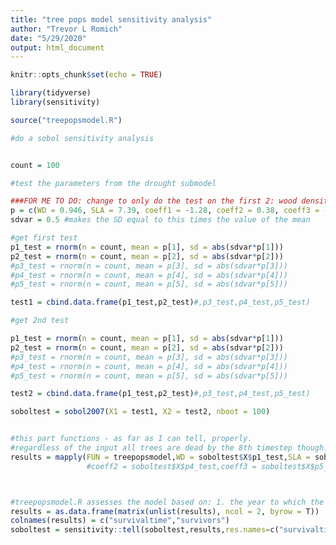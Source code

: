 ---
title: "tree pops model sensitivity analysis"
author: "Trevor L Romich"
date: "5/29/2020"
output: html_document
---

```{r setup, include=FALSE}
knitr::opts_chunk$set(echo = TRUE)

library(tidyverse)
library(sensitivity)

source("treepopsmodel.R")
```

```{r sensitivity}
#do a sobol sensitivity analysis


count = 100

#test the parameters from the drought submodel

###FOR ME TO DO: change to only do the test on the first 2: wood density and SLA
p = c(WD = 0.946, SLA = 7.39, coeff1 = -1.28, coeff2 = 0.38, coeff3 = -0.41)
sdvar = 0.5 #makes the SD equal to this times the value of the mean

#get first test
p1_test = rnorm(n = count, mean = p[1], sd = abs(sdvar*p[1]))
p2_test = rnorm(n = count, mean = p[2], sd = abs(sdvar*p[2]))
#p3_test = rnorm(n = count, mean = p[3], sd = abs(sdvar*p[3]))
#p4_test = rnorm(n = count, mean = p[4], sd = abs(sdvar*p[4]))
#p5_test = rnorm(n = count, mean = p[5], sd = abs(sdvar*p[5]))

test1 = cbind.data.frame(p1_test,p2_test)#,p3_test,p4_test,p5_test)

#get 2nd test

p1_test = rnorm(n = count, mean = p[1], sd = abs(sdvar*p[1]))
p2_test = rnorm(n = count, mean = p[2], sd = abs(sdvar*p[2]))
#p3_test = rnorm(n = count, mean = p[3], sd = abs(sdvar*p[3]))
#p4_test = rnorm(n = count, mean = p[4], sd = abs(sdvar*p[4]))
#p5_test = rnorm(n = count, mean = p[5], sd = abs(sdvar*p[5]))

test2 = cbind.data.frame(p1_test,p2_test)#,p3_test,p4_test,p5_test)

soboltest = sobol2007(X1 = test1, X2 = test2, nboot = 100)


#this part functions - as far as I can tell, properly.
#regardless of the input all trees are dead by the 8th timestep though.
results = mapply(FUN = treepopsmodel,WD = soboltest$X$p1_test,SLA = soboltest$X$p2_test)#,coeff1 = soboltest$X$p3_test,
                 #coeff2 = soboltest$X$p4_test,coeff3 = soboltest$X$p5_test)



#treepopsmodel.R assesses the model based on: 1. the year to which the trees survived and 2. the number that survived to the end of the dataset
results = as.data.frame(matrix(unlist(results), ncol = 2, byrow = T))
colnames(results) = c("survivaltime","survivors")
soboltest = sensitivity::tell(soboltest,results,res.names=c("survivaltime","survivors")) #this seems to have the exact same input format as the version used in lecture, but returns an error of "is.atomic(x) is not TRUE," whic seems to be a problem that's fairly deep in the code being called.


```


